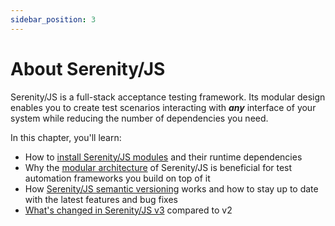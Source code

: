 ```yaml
---
sidebar_position: 3
---
```


# About Serenity/JS

Serenity/JS is a full-stack acceptance testing framework. Its modular design enables you to create test scenarios
interacting with **_any_** interface of your system while reducing the number of dependencies you need.

In this chapter, you'll learn:
- How to [install Serenity/JS modules](/handbook/about/installation) and their runtime dependencies
- Why the [modular architecture](/handbook/about/architecture) of Serenity/JS is beneficial for test automation frameworks you build on top of it
- How [Serenity/JS semantic versioning](/handbook/about/versioning) works and how to stay up to date with the latest features and bug fixes
- [What's changed in Serenity/JS v3](/handbook/about/serenity-js-v3) compared to v2
